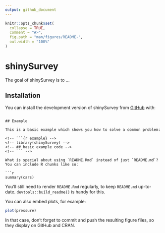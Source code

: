 ```yaml
---
output: github_document
---
```


<!-- README.md is generated from README.Rmd. Please edit that file -->

```r
knitr::opts_chunk$set(
  collapse = TRUE,
  comment = "#>",
  fig.path = "man/figures/README-",
  out.width = "100%"
)
```

# shinySurvey

<!-- badges: start -->
<!-- badges: end -->

The goal of shinySurvey is to ...

## Installation

You can install the development version of shinySurvey from [GitHub](https://github.com/) with:

<!-- ``` r -->
<!-- # install.packages("pak") -->
<!-- pak::pak("matthewcurrier/shinySurvey") -->
```

## Example

This is a basic example which shows you how to solve a common problem:

<!-- ```{r example} -->
<!-- library(shinySurvey) -->
<!-- ## basic example code -->
<!-- ``` -->

What is special about using `README.Rmd` instead of just `README.md`? You can include R chunks like so:

```r
summary(cars)
```

You'll still need to render `README.Rmd` regularly, to keep `README.md` up-to-date. `devtools::build_readme()` is handy for this.

You can also embed plots, for example:

```r
plot(pressure)
```

In that case, don't forget to commit and push the resulting figure files, so they display on GitHub and CRAN.
